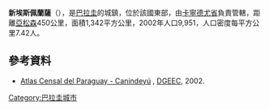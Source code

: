 {{Coord|24|30|S|54|51|W|display=title}}

'''新埃斯佩蘭薩'''（{{lang-es|Nueva Esperanza}}），是[[巴拉圭|巴拉圭]]的城鎮，位於該國東部，由[[卡寧德尤省|卡寧德尤省]]負責管轄，距離[[亞松森|亞松森]]450公里，面積1,342平方公里，2002年人口9,951，人口密度每平方公里7.42人。

==參考資料==
*[http://www.dgeec.gov.py/Publicaciones/Biblioteca/Atlas%20Censal%20del%20Paraguay/17%20Atlas%20Canindeyu%20censo.pdf Atlas Censal del Paraguay - Canindeyú] {{Wayback|url=http://www.dgeec.gov.py/Publicaciones/Biblioteca/Atlas%20Censal%20del%20Paraguay/17%20Atlas%20Canindeyu%20censo.pdf |date=20201212233405 }}, [[DGEEC|DGEEC]], 2002.

{{Paraguay-geo-stub}}
[[Category:巴拉圭城市|Category:巴拉圭城市]]